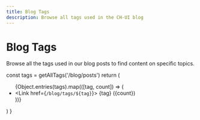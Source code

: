 ```yaml
---
title: Blog Tags
description: Browse all tags used in the CH-UI blog
---
```


# Blog Tags

Browse all the tags used in our blog posts to find content on specific topics.


  const tags = getAllTags('/blog/posts')
  return (
    <ul>
      {Object.entries(tags).map(([tag, count]) => (
        <li key={tag}>
          <Link href={`/blog/tags/${tag}`}>
            {tag} ({count})
          </Link>
        </li>
      ))}
    </ul>
  )
}

<TagList />